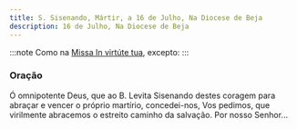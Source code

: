 ```yaml
---
title: S. Sisenando, Mártir, a 16 de Julho, Na Diocese de Beja
description: 16 de Julho, Na Diocese de Beja
---
```


:::note
Como na [Missa In virtúte tua](/missal/comum/4martirnaopontifice1), excepto:
:::

### Oração

Ó omnipotente Deus, que ao B. Levita Sisenando destes coragem para abraçar
e vencer o próprio martírio, concedei-nos, Vos pedimos, que virilmente
abracemos o estreito caminho da salvação. Por nosso Senhor...
